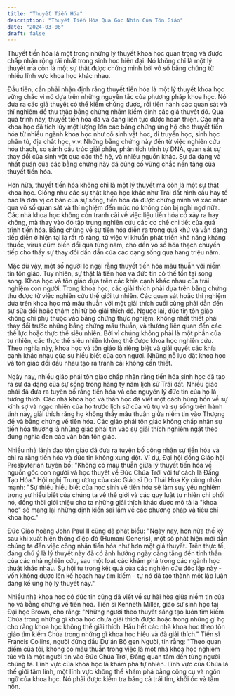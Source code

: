 ```yaml
---
title: "Thuyết Tiến Hóa"
description: "Thuyết Tiến Hóa Qua Góc Nhìn Của Tôn Giáo"
date: "2024-03-06"
draft: false
---
```


Thuyết tiến hóa là một trong những lý thuyết khoa học quan trọng và được chấp nhận rộng rãi nhất trong sinh học hiện đại. Nó không chỉ là một lý thuyết mà còn là một sự thật được chứng minh bởi vô số bằng chứng từ nhiều lĩnh vực khoa học khác nhau.

Đầu tiên, cần phải nhận định rằng thuyết tiến hóa là một lý thuyết khoa học vững chắc vì nó dựa trên những nguyên tắc của phương pháp khoa học. Nó đưa ra các giả thuyết có thể kiểm chứng được, rồi tiến hành các quan sát và thí nghiệm để thu thập bằng chứng nhằm kiểm định các giả thuyết đó. Qua quá trình này, thuyết tiến hóa đã và đang liên tục được hoàn thiện. Các nhà khoa học đã tích lũy một lượng lớn các bằng chứng ủng hộ cho thuyết tiến hóa từ nhiều ngành khoa học như cổ sinh vật học, di truyền học, sinh học phân tử, địa chất học, v.v. Những bằng chứng này đến từ việc nghiên cứu hóa thạch, so sánh cấu trúc giải phẫu, phân tích trình tự DNA, quan sát sự thay đổi của sinh vật qua các thế hệ, và nhiều nguồn khác. Sự đa dạng và nhất quán của các bằng chứng này đã củng cố vững chắc nền tảng của thuyết tiến hóa.

Hơn nữa, thuyết tiến hóa không chỉ là một lý thuyết mà còn là một sự thật khoa học. Giống như các sự thật khoa học khác như Trái đất hình cầu hay tế bào là đơn vị cơ bản của sự sống, tiến hóa đã được chứng minh và xác nhận qua vô số quan sát và thí nghiệm đến mức nó không còn bị nghi ngờ nữa. Các nhà khoa học không còn tranh cãi về việc liệu tiến hóa có xảy ra hay không, mà thay vào đó tập trung nghiên cứu các cơ chế chi tiết của quá trình tiến hóa. Bằng chứng về sự tiến hóa diễn ra trong quá khứ và vẫn đang tiếp diễn ở hiện tại là rất rõ ràng, từ việc vi khuẩn phát triển khả năng kháng thuốc, virus cúm biến đổi qua từng năm, cho đến vô số hóa thạch chuyển tiếp cho thấy sự thay đổi dần dần của các dạng sống qua hàng triệu năm.

Mặc dù vậy, một số người lo ngại rằng thuyết tiến hóa mâu thuẫn với niềm tin tôn giáo. Tuy nhiên, sự thật là tiến hóa và đức tin có thể tồn tại song song. Khoa học và tôn giáo dựa trên các khía cạnh khác nhau của trải nghiệm con người. Trong khoa học, các giải thích phải dựa trên bằng chứng thu được từ việc nghiên cứu thế giới tự nhiên. Các quan sát hoặc thí nghiệm dựa trên khoa học mà mâu thuẫn với một giải thích cuối cùng phải dẫn đến sự sửa đổi hoặc thậm chí từ bỏ giải thích đó. Ngược lại, đức tin tôn giáo không chỉ phụ thuộc vào bằng chứng thực nghiệm, không nhất thiết phải thay đổi trước những bằng chứng mâu thuẫn, và thường liên quan đến các thế lực hoặc thực thể siêu nhiên. Bởi vì chúng không phải là một phần của tự nhiên, các thực thể siêu nhiên không thể được khoa học nghiên cứu. Theo nghĩa này, khoa học và tôn giáo là riêng biệt và giải quyết các khía cạnh khác nhau của sự hiểu biết của con người. Những nỗ lực đặt khoa học và tôn giáo đối đầu nhau tạo ra tranh cãi không cần thiết.

Ngày nay, nhiều giáo phái tôn giáo chấp nhận rằng tiến hóa sinh học đã tạo ra sự đa dạng của sự sống trong hàng tỷ năm lịch sử Trái đất. Nhiều giáo phái đã đưa ra tuyên bố rằng tiến hóa và các nguyên lý đức tin của họ là tương thích. Các nhà khoa học và thần học đã viết một cách hùng hồn về sự kính sợ và ngạc nhiên của họ trước lịch sử của vũ trụ và sự sống trên hành tinh này, giải thích rằng họ không thấy mâu thuẫn giữa niềm tin vào Thượng đế và bằng chứng về tiến hóa. Các giáo phái tôn giáo không chấp nhận sự tiến hóa thường là những giáo phái tin vào sự giải thích nghiêm ngặt theo đúng nghĩa đen các văn bản tôn giáo.

Nhiều nhà lãnh đạo tôn giáo đã đưa ra tuyên bố công nhận sự tiến hóa và chỉ ra rằng tiến hóa và đức tin không xung đột. Ví dụ, Đại hội đồng Giáo hội Presbyterian tuyên bố: "Không có mâu thuẫn giữa lý thuyết tiến hóa về nguồn gốc con người và học thuyết về Đức Chúa Trời với tư cách là Đấng Tạo Hóa." Hội nghị Trung ương của các Giáo sĩ Do Thái Hoa Kỳ cũng nhấn mạnh: "Sự thiếu hiểu biết của học sinh về tiến hóa sẽ làm suy yếu nghiêm trọng sự hiểu biết của chúng ta về thế giới và các quy luật tự nhiên chi phối nó, đồng thời giới thiệu cho ta những giải thích khác được mô tả là "khoa học" sẽ mang lại những định kiến sai lầm về các phương pháp và tiêu chí khoa học."

Đức Giáo hoàng John Paul II cũng đã phát biểu: "Ngày nay, hơn nửa thế kỷ sau khi xuất hiện thông điệp đó (Humani Generis), một số phát hiện mới dẫn chúng ta đến việc công nhận tiến hóa như hơn một giả thuyết. Trên thực tế, đáng chú ý là lý thuyết này đã có ảnh hưởng ngày càng tăng đến tinh thần của các nhà nghiên cứu, sau một loạt các khám phá trong các ngành học thuật khác nhau. Sự hội tụ trong kết quả của các nghiên cứu độc lập này - vốn không được lên kế hoạch hay tìm kiếm - tự nó đã tạo thành một lập luận đáng kể ủng hộ lý thuyết này."

Nhiều nhà khoa học có đức tin cũng đã viết về sự hài hòa giữa niềm tin của họ và bằng chứng về tiến hóa. Tiến sĩ Kenneth Miller, giáo sư sinh học tại Đại học Brown, cho rằng: "Những người theo thuyết sáng tạo luôn tìm kiếm Chúa trong những gì khoa học chưa giải thích được hoặc trong những gì họ cho rằng khoa học không thể giải thích. Hầu hết các nhà khoa học theo tôn giáo tìm kiếm Chúa trong những gì khoa học hiểu và đã giải thích." Tiến sĩ Francis Collins, người đứng đầu Dự án Bộ gen Người, tin rằng: "Theo quan điểm của tôi, không có mâu thuẫn trong việc là một nhà khoa học nghiêm túc và là một người tin vào Đức Chúa Trời, Đấng quan tâm đến từng người chúng ta. Lĩnh vực của khoa học là khám phá tự nhiên. Lĩnh vực của Chúa là thế giới tâm linh, một lĩnh vực không thể khám phá bằng công cụ và ngôn ngữ của khoa học. Nó phải được kiểm tra bằng cả trái tim, khối óc và tâm hồn.